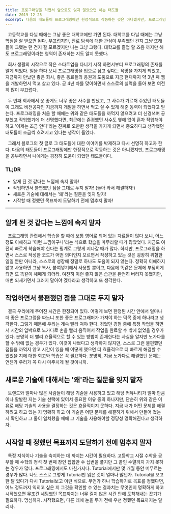 ```yaml
---
title: 프로그래밍을 하면서 앞으로도 잊지 않았으면 하는 태도들
date: 2019-12-25
excerpt: 다음의 태도들이 프로그래밍에만 한정적으로 작동하는 것은 아니겠지만, 프로그래밍을 하면서 나에게는 굉장히 도움이 되었던 태도들이다. 그 태도들을 다시금 되새기기 위해서 이 글을 쓴다.
---
```


&nbsp; 고등학교를 다닐 때에는 그냥 좋은 대학교에만 가면 된다. 대학교를 다닐 때에는 그냥 학점을 잘 받으면 된다.
부끄럽지만, 진로 탐색에 대한 관심이 부족했던 건지 그냥 또래들이 그랬는 던 건지 잘 모르겠지만 나는 그냥 그랬다.
대학교를 졸업 할 즈음 까지만 해도 프로그래밍이라는 영역이 존재하는 지도 알지 못했다.

&nbsp; 회사 생활의 시작으로 작은 스타트업을 다니기 시작 하면서부터 프로그래밍의 존재를 알게 되었다.
일을 하다 보니 프로그래밍을 업으로 삼고 싶다는 욕망을 가지게 되었고, 지금까지 만났던 좋은 회사, 좋은 동료들의 응원과 도움으로
지금 현재까지 약 3년 째 웹을 개발하면서 먹고 살고 있다. 곧 4년 차를 맞이하면서 스스로의 실력을 돌아 보면 여전히 많이 부끄럽다.

&nbsp; 두 번째 회사에서 운 좋게도 너무 좋은 사수를 만났고, 그 사수가 가르쳐 주었던 태도들이 그래도 비전공자인
지금까지 개발을 하면서 먹고 살 수 있게 해준 동력이 되었다고 믿는다. 프로그래밍을 처음 할 때에는 위와 같은 태도들을
까먹지 않으려고 더 신경쓰며 공부했고 작업했기에 더 선명했다면, 최근에는 존경했던 사수도 옆에 없이 혼자 작업해야 하고
'이제는 조금 안다'라는 진짜로 오만한 생각을 가지게 되면서 중요하다고 생각했던 태도들이 조금씩 흐려지고 있다는 생각이 들었다.

&nbsp; 그래서 블로그의 첫 글로 그 태도들에 대한 이야기를 박제하고 다시 선명히 하고자 한다.
다음의 태도들이 프로그래밍에만 한정적으로 작동하는 것은 아니겠지만, 프로그래밍을 공부하면서 나에게는 굉장히 도움이 되었던 태도들이다.

### TL;DR
* 알게 된 것 같다는 느낌에 속지 말자!
* 작업하면서 불편했던 점을 그대로 두지 말자! (돌아 와서 해결하자!)
* 새로운 기술에 대해서는 '왜'라는 질문을 잊지 말자!
* 시작할 때 정했던 목표까지 도달하기 전에 멈추지 말자!

<hr />

## 알게 된 것 같다는 느낌에 속지 말자

&nbsp; 프로그래밍 관련해서 학습을 할 때에 보통 영어로 되어 있는 자료들이 많다 보니,
어느 정도 이해하고 '이런 느낌이구나'라는 식으로 학습을 마무리할 때가 많았었다. 지금도 여전히 빠르게 학습해야 한다는 핑계로 그렇게 지나갈 때가 많다.
하지만, 프로그래밍을 하면서 스스로 작성한 코드가 어떤 의미인지 모르면서 작성하고 있는 것은 굉장히 위험한 일일 뿐만 아니라,
스스로의 성장에 정말로 하나도 도움이 되지 않는다. 정확히 이해하지 않고 사용하면 그냥 복사, 붙여넣기해서 사용할 뿐이고,
다음에 똑같은 문제에 부딪히게 되면 또 똑같이 헤매게 되더라. 여전히 이런 좋지 않은 습관을 완전히 버리지 못했지만, 매번 되새기면서
그러지 말아야 겠다라고 생각하고 또 생각한다.

## 작업하면서 불편했던 점을 그대로 두지 말자

&nbsp; 결국 우리에게 주어진 시간은 한정되어 있다. 어떻게 보면 한정된 시간 안에서 얼마나 더 좋은 프로그램을 짜느냐 또한 좋은
프로그래머가 가져야 하는 덕목 중에 하나라고 생각한다. 그렇기 때문에 우리는 계속 빨라 져야 한다. 겪었던 경험 중에
특정 작업을 하면서 시간의 압박으로 노가다로 손을 빨리 움직여서 작업을 완료할 수 밖에 없었을 경우가 있다. 분명히 더 빨리 효율적으로
할 수 있는 방법이 존재한다는 사실을 알지만 노가다를 할 수 밖에 없는 경우가 있다. 이것이 나쁘다고 생각하지 않지만, 스스로 그런 불편했던 점들을
까먹지 않고 시간이 있을 때 어떻게 했으면 더 효율적으로 더 빠르게 해결할 수 있었을 지에 대한 회고와 학습은 꼭 필요하다. 분명히, 지금 노가다로
해결했던 문제는 언젠가 우리가 꼭 다시 마주치게 될 것이니까.

## 새로운 기술에 대해서는 '왜'라는 질문을 잊지 말자

&nbsp; 트렌드와 얼마나 많은 사람들이 해당 기술을 사용하고 있고 해당 커뮤니티가 얼마 만큼이나 활발한 지는 기술 선택에 있어서 중요한 이유 중의 하나지만,
단순히 위와 같은 이유로 해당 기술의 사용을 결정하는 것은 효율적이지 못하다. 지금 내가 어떤 문제를 해결하려고 하고 있는 지 명확히 하고
이 기술은 어떤 문제를 해결하기 위해서 만들어 졌는 지 확인하고 그 둘이 일치했을 때에 그 기술을 사용해야할 정당성 명확해진다고 생각하자.

## 시작할 때 정했던 목표까지 도달하기 전에 멈추지 말자

&nbsp; 특정 지식이나 기술을 숙지하는 데 까지는 시간이 필요하다. 고등학교 시절 수학을 공부할 때 수학의 정석 첫 번째 장인 집합만
수 십번을 풀지만 그 끝인 수열까지 가지 못하는 경우가 많다. 프로그래밍에서도 마찬가지다. Tutorial에서만 몇 개월 동안
머무르는 경우가 많다. 나도 스스로 그렇게 Tutorial만 읽은 것이 얼마나 많던가. Tutorial을 보고 한 달 있다가 다시 Tutorial보고 이런 식으로.
무언가 하나 학습하기로 목표를 정했다면, 어느 정도까지 익히고 싶은 지 그것을 확인할 수 있는 결과치는 무엇인지 명확하게 하고
시작했으면 무조건 세팅했던 목표까지는 너무 길지 않은 시간 안에 도착해내는 끈기가 필요하다. 명심하자. 시작했으면, 다른 데에 눈을 두기 전에 우선 정했던 목표까지는 달리자.
